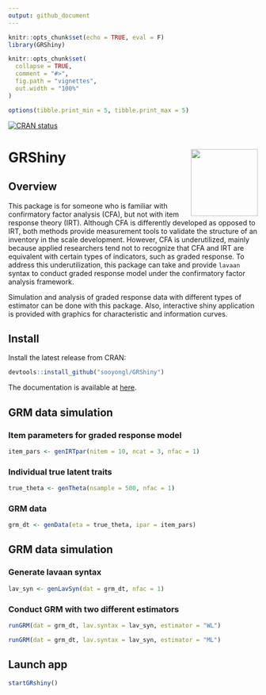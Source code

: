```yaml
---
output: github_document
---
```


```r
knitr::opts_chunk$set(echo = TRUE, eval = F)
library(GRShiny)

knitr::opts_chunk$set(
  collapse = TRUE,
  comment = "#>",
  fig.path = "vignettes",
  out.width = "100%"
)

options(tibble.print_min = 5, tibble.print_max = 5)
```

<!-- badges: start -->
  [![CRAN status](https://www.r-pkg.org/badges/version/GRShiny)](https://CRAN.R-project.org/package=GRShiny)
<!-- badges: end -->

# GRShiny <img src='https://raw.githubusercontent.com/sooyongl/GRShiny/main/man/figures/hextile.png?raw=true' align="right" height="135" />


## Overview

This package is for someone who is familiar with confirmatory factor analysis (CFA), but not with item response theory (IRT). Although CFA is differently developed as opposed to IRT, both methods provide measurement tools to validate the structure of an inventory in the scale development. However, CFA is underutilized, mainly because applied researchers tend not to recognize that CFA and IRT are equivalent with certain types of indicators, such as graded response. To address this underutilization, this package can take and provide `lavaan` syntax to conduct graded response model under the confirmatory factor analysis framework. 

Simulation and analysis of graded response data with different types of estimator can be done with this package. Also, interactive shiny application is provided with graphics for characteristic and information curves.

## Install

Install the latest release from CRAN:

```r
devtools::install_github("sooyongl/GRShiny")
```

The documentation is available at [here](https://sooyongl.github.io/GRShiny/).

## GRM data simulation

### Item parameters for graded response model

```r
item_pars <- genIRTpar(nitem = 10, ncat = 3, nfac = 1)
```

### Individual true latent traits

```r
true_theta <- genTheta(nsample = 500, nfac = 1)
```

### GRM data

```r
grm_dt <- genData(eta = true_theta, ipar = item_pars)
```

## GRM data simulation

### Generate lavaan syntax

```r
lav_syn <- genLavSyn(dat = grm_dt, nfac = 1)
```

### Conduct GRM with two different estimators

```r
runGRM(dat = grm_dt, lav.syntax = lav_syn, estimator = "WL")

runGRM(dat = grm_dt, lav.syntax = lav_syn, estimator = "ML")
```

## Launch app

```r
startGRshiny()
```

